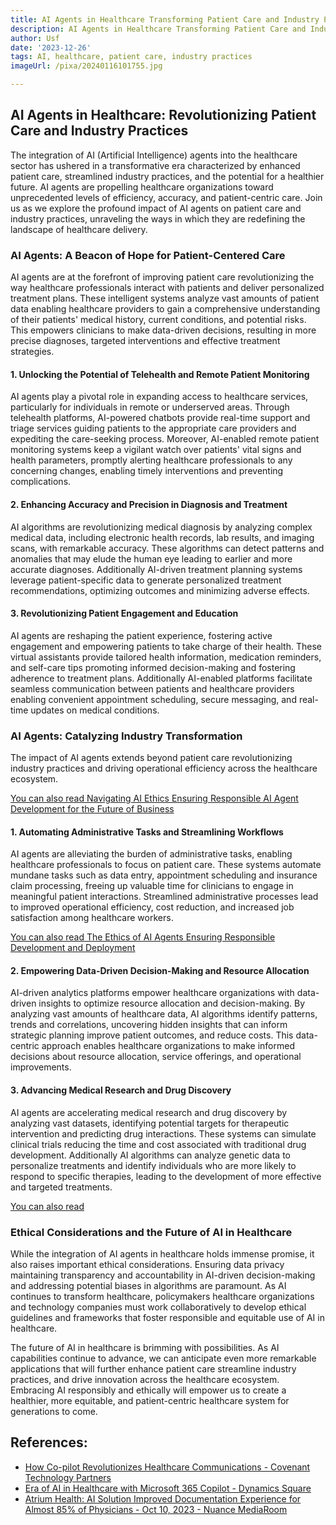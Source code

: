 ```yaml
---
title: AI Agents in Healthcare Transforming Patient Care and Industry Practices
description: AI Agents in Healthcare Transforming Patient Care and Industry Practices
author: Usf
date: '2023-12-26'
tags: AI, healthcare, patient care, industry practices
imageUrl: /pixa/20240116101755.jpg

---
```

## AI Agents in Healthcare: Revolutionizing Patient Care and Industry Practices

The integration of AI (Artificial Intelligence) agents into  the healthcare sector has ushered  in a transformative era characterized by enhanced patient care, streamlined industry practices, and the potential for a healthier future. AI agents are propelling healthcare  organizations toward unprecedented levels of  efficiency, accuracy, and patient-centric care. Join us as we explore the profound impact of AI agents on patient care and industry  practices, unraveling the ways  in  which they are redefining the landscape of  healthcare delivery.

### AI Agents: A Beacon  of Hope for Patient-Centered Care

AI agents are at the forefront  of improving patient care revolutionizing the way healthcare  professionals interact with patients and deliver personalized treatment plans. These intelligent systems analyze  vast amounts of patient data enabling healthcare providers to gain a comprehensive understanding of their patients' medical history, current conditions,  and potential risks. This empowers clinicians to make data-driven decisions, resulting in more precise diagnoses, targeted interventions and effective treatment strategies.

#### 1. Unlocking the Potential of Telehealth and Remote Patient Monitoring

AI agents play a pivotal  role in expanding access to healthcare services,  particularly for individuals in remote or underserved  areas. Through telehealth platforms, AI-powered chatbots provide real-time support and triage services guiding patients to the  appropriate care providers and expediting  the care-seeking process. Moreover, AI-enabled remote patient monitoring systems keep  a vigilant watch  over patients' vital signs  and health parameters, promptly alerting healthcare professionals to any concerning changes, enabling timely interventions and  preventing complications.

#### 2. Enhancing Accuracy  and Precision in Diagnosis and Treatment

AI algorithms are revolutionizing medical diagnosis by  analyzing complex medical data, including electronic health  records, lab results, and imaging scans, with remarkable accuracy. These algorithms can  detect  patterns and anomalies that may elude the  human eye leading to earlier and  more accurate diagnoses.  Additionally AI-driven  treatment planning systems leverage patient-specific data to generate personalized treatment recommendations,  optimizing outcomes and minimizing adverse effects.

#### 3. Revolutionizing Patient Engagement and  Education

AI agents are reshaping the patient experience, fostering active engagement and empowering patients to take charge of their health. These virtual assistants provide tailored health information, medication reminders, and self-care tips promoting informed decision-making and fostering  adherence to treatment  plans. Additionally AI-enabled platforms facilitate seamless communication  between  patients and healthcare providers enabling convenient  appointment scheduling,  secure messaging, and real-time updates on medical conditions.

### AI Agents: Catalyzing Industry Transformation

The  impact of AI agents extends beyond patient care revolutionizing industry practices  and driving operational efficiency across  the healthcare ecosystem.

[You can also read  Navigating AI Ethics Ensuring Responsible  AI Agent Development for the Future of Business](Navigating%20AI%20Ethics%20Ensuring%20Responsible%20AI%20Agent%20Development%20for%20the%20Future%20of%20Business)


#### 1. Automating Administrative Tasks and Streamlining Workflows

AI agents are alleviating the burden of administrative tasks, enabling healthcare professionals to focus on patient care. These systems automate mundane tasks such as data entry, appointment scheduling and  insurance claim processing, freeing up valuable time for clinicians to engage in  meaningful patient interactions. Streamlined administrative processes lead to improved operational efficiency, cost reduction, and increased job satisfaction among healthcare workers.

[You  can also read The Ethics of AI Agents Ensuring Responsible Development and Deployment](The%20Ethics%20of%20AI%20Agents%20Ensuring%20Responsible%20Development%20and%20Deployment)


#### 2. Empowering Data-Driven Decision-Making and Resource Allocation

AI-driven  analytics  platforms empower healthcare organizations with data-driven  insights to optimize resource  allocation  and decision-making. By analyzing vast amounts of healthcare data, AI algorithms identify patterns, trends and  correlations, uncovering hidden insights that can inform strategic planning improve patient outcomes, and reduce costs. This data-centric  approach enables healthcare organizations to make informed decisions  about resource allocation, service offerings, and operational improvements.

#### 3. Advancing Medical Research and Drug Discovery

AI agents are accelerating medical research and drug discovery by analyzing vast datasets, identifying  potential  targets for therapeutic intervention  and predicting drug interactions. These systems can simulate  clinical trials reducing the time and cost associated with traditional drug development. Additionally AI algorithms can  analyze  genetic data to personalize treatments and  identify individuals who are more likely to respond to specific therapies, leading to the development of more effective and targeted treatments.

[You can also read ]()


### Ethical Considerations and the Future of AI in Healthcare

While  the  integration of AI agents in healthcare holds immense promise, it also  raises important ethical considerations. Ensuring data privacy maintaining transparency and accountability in  AI-driven decision-making and addressing potential biases in  algorithms are  paramount.  As AI continues to transform healthcare, policymakers healthcare  organizations and technology companies must work collaboratively to develop  ethical guidelines and frameworks  that foster responsible and equitable use of AI in healthcare.

The future of AI in healthcare is brimming with possibilities. As AI capabilities continue to advance, we can anticipate even more remarkable applications that will further enhance patient care streamline industry practices, and drive  innovation  across the  healthcare ecosystem. Embracing AI responsibly  and ethically will empower us to  create a healthier, more equitable, and patient-centric  healthcare system for generations to come.

## References:
- [How Co-pilot Revolutionizes Healthcare Communications - Covenant Technology Partners](https://covenanttechnologypartners.com/2023/07/26/how-co-pilot-revolutionizes-healthcare-communications/)
- [Era of AI in Healthcare with Microsoft 365 Copilot - Dynamics Square](https://www.dynamicssquare.com/blog/ai-in-healthcare-with-microsoft-365-copilot/)
- [Atrium Health: AI Solution Improved Documentation Experience for Almost 85% of Physicians - Oct 10, 2023 - Nuance MediaRoom](https://news.nuance.com/2023-10-10-Atrium-Health-AI-Solution-Improved-Documentation-Experience-for-Almost-85-of-Physicians)

